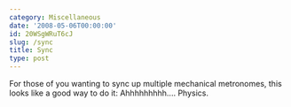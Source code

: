 ```yaml
---
category: Miscellaneous
date: '2008-05-06T00:00:00'
id: 20WSgWRuT6cJ
slug: /sync
title: Sync
type: post
---
```


For those of you wanting to sync up multiple mechanical metronomes,
this looks like a good way to do it:
Ahhhhhhhhh.... Physics.